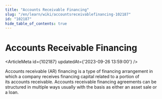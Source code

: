 ```yaml
---
title: "Accounts Receivable Financing"
slug: "/en/learn/wiki/accountsreceivablefinancing-102187"
id: "102187"
hide_table_of_contents: true
---
```



# Accounts Receivable Financing

<ArticleMeta id={102187} updatedAt={'2023-09-26 13:59:00'} />
<div className='border-solid border-b border-t-0 my-4 border-[var(--ifm-color-gray-300)]' />

Accounts receivable (AR) financing is a type of financing arrangement in which a company receives financing capital related to a portion of its accounts receivable. Accounts receivable financing agreements can be structured in multiple ways usually with the basis as either an asset sale or a loan.
